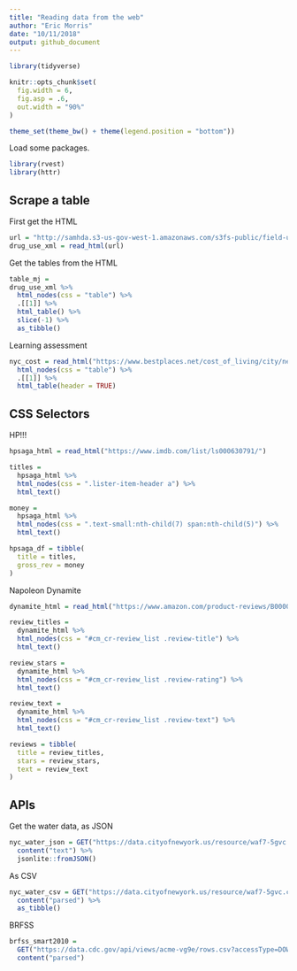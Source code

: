 ```yaml
---
title: "Reading data from the web"
author: "Eric Morris"
date: "10/11/2018"
output: github_document
---
```


```r
library(tidyverse)

knitr::opts_chunk$set(
  fig.width = 6,
  fig.asp = .6,
  out.width = "90%"
)

theme_set(theme_bw() + theme(legend.position = "bottom"))
```

Load some packages.

```r
library(rvest)
library(httr)
```

## Scrape a table

First get the HTML

```r
url = "http://samhda.s3-us-gov-west-1.amazonaws.com/s3fs-public/field-uploads/2k15StateFiles/NSDUHsaeShortTermCHG2015.htm"
drug_use_xml = read_html(url)
```

Get the tables from the HTML

```r
table_mj = 
drug_use_xml %>% 
  html_nodes(css = "table") %>% 
  .[[1]] %>% 
  html_table() %>% 
  slice(-1) %>% 
  as_tibble()
```

Learning assessment 

```r

nyc_cost = read_html("https://www.bestplaces.net/cost_of_living/city/new_york/new_york") %>% 
  html_nodes(css = "table") %>% 
  .[[1]] %>% 
  html_table(header = TRUE) 


```

## CSS Selectors 

HP!!!

```r
hpsaga_html = read_html("https://www.imdb.com/list/ls000630791/")

titles = 
  hpsaga_html %>% 
  html_nodes(css = ".lister-item-header a") %>% 
  html_text()

money = 
  hpsaga_html %>% 
  html_nodes(css = ".text-small:nth-child(7) span:nth-child(5)") %>% 
  html_text()

hpsaga_df = tibble(
  title = titles, 
  gross_rev = money
)
```


Napoleon Dynamite

```r
dynamite_html = read_html("https://www.amazon.com/product-reviews/B00005JNBQ/ref=cm_cr_arp_d_viewopt_rvwer?ie=UTF8&reviewerType=avp_only_reviews&sortBy=recent&pageNumber=1")

review_titles = 
  dynamite_html %>% 
  html_nodes(css = "#cm_cr-review_list .review-title") %>% 
  html_text()

review_stars = 
  dynamite_html %>% 
  html_nodes(css = "#cm_cr-review_list .review-rating") %>% 
  html_text()

review_text = 
  dynamite_html %>% 
  html_nodes(css = "#cm_cr-review_list .review-text") %>% 
  html_text()

reviews = tibble(
  title = review_titles,
  stars = review_stars,
  text = review_text
)
```


## APIs

Get the water data, as JSON

```r
nyc_water_json = GET("https://data.cityofnewyork.us/resource/waf7-5gvc.json") %>% 
  content("text") %>% 
  jsonlite::fromJSON()
```

As CSV

```r
nyc_water_csv = GET("https://data.cityofnewyork.us/resource/waf7-5gvc.csv") %>% 
  content("parsed") %>% 
  as_tibble()
```


BRFSS

```r
brfss_smart2010 = 
  GET("https://data.cdc.gov/api/views/acme-vg9e/rows.csv?accessType=DOWNLOAD") %>% 
  content("parsed")
```

